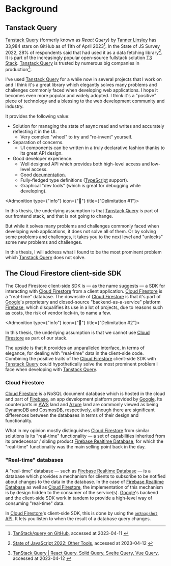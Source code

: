 
# Background

## Tanstack Query

[Tanstack Query][tq] (formerly known as _React Query_) by [Tanner Linsley](https://tannerlinsley.com/) has 33,984 stars on GitHub as of 11th of April 2023[^1]. In the State of JS Survey 2022, 28% of respondents said that had used it as a data fetching library[^2]. It is part of the increasingly popular open-source fullstack solution [T3 Stack](https://create.t3.gg)<!-- , created by developer influencer [Theo Browne](https://t3.gg), who has substantial following on [YouTube](https://youtube.com/@t3dotgg), [Twitch](https://twitch.tv/theo) and [Twitter](https://twitter.com/t3dotgg), where he produces relevant, in-depth, nerdy content for developers-->. [Tanstack Query][tq] is trusted by numerous big companies in production[^3].

I've used [Tanstack Query][tq] for a while now in several projects that I work on and I think it's a great library which elegantly solves many problems and challenges commonly faced when developing web applications. I hope it becomes even more popular and widely adopted. I think it's a "positive" piece of technology and a blessing to the web development community and industry.

It provides the following value:

-   Solution for managing the state of async read and writes and accurately reflecting it in the UI.
    -   Very complex "wheel" to try and "re-invent" yourself.
-   Separation of concerns.
    -   UI components can be written in a truly declarative fashion thanks to its great API design.
-   Good developer experience.
    -   Well designed API which provides both high-level access and low-level access.
    -   Good [documentation][tqd].
    -   Fully-fledged type definitions ([TypeScript](https://typescriptlang.org) support).
    -   Graphical "dev tools" (which is great for debugging while developing).

<Admonition type={"info"} icon={"📏"} title={"Delimitation #1"}>

In this thesis, the underlying assumption is that [Tanstack Query][tq] is part of our frontend stack, and that is not going to change.

</Admonition>

But while it solves many problems and challenges commonly faced when developing web applications, it does not solve all of them. Or by solving some problems and challenges, it takes you to the next level and "unlocks" some new problems and challenges.

In this thesis, I will address what I found to be the most prominent problem which [Tanstack Query][tq] does not solve.

## The Cloud Firestore client-side SDK

The Cloud Firestore client-side SDK is — as the name suggests — a SDK for interacting with [Cloud Firestore](https://firebase.google.com/products/firestore) from a client application. [Cloud Firestore](https://firebase.google.com/products/firestore) is a "real-time" database. The downside of [Cloud Firestore](https://firebase.google.com/products/firestore) is that it's part of [Google](https://about.google)'s proprietary and closed-source "backend-as-a-service" platform [Firebase](https://firebase.google.com), which disqualifies its use in a lot of projects, due to reasons such as costs, the risk of vendor lock-in, to name a few.

<Admonition type={"info"} icon={"📏"} title={"Delimitation #2"}>

In this thesis, the underlying assumption is that we cannot use [Cloud Firestore](https://firebase.google.com/products/firestore) as part of our stack.

</Admonition>

The upside is that it provides an unparalleled interface, in terms of elegance, for dealing with "real-time" data in the client-side code. Combining the positive traits of the [Cloud Firestore](https://firebase.google.com/products/firestore) client-side SDK with [Tanstack Query][tq] could hypothetically solve the most prominent problem I face when developing with [Tanstack Query][tq].

### Cloud Firestore

[Cloud Firestore](https://firebase.google.com/products/firestore) is a NoSQL document database which is hosted in the cloud and part of [Firebase](https://firebase.google.com), an app development platform provided by [Google](https://about.google). Its counterparts in [AWS](https://aws.amazon.com) land and [Azure](https://azure.microsoft.com) land are commonly viewed as being [DynamoDB](https://aws.amazon.com/dynamodb) and [CosmosDB](https://cosmos.azure.com), respectively, although there are significant differences between the databases in terms of their design and functionality.

What in my opinion mostly distinguishes [Cloud Firestore](https://firebase.google.com/products/firestore) from similar solutions is its "real-time" functionality — a set of capabilities inherited from its predecessor / sibling product [Firebase Realtime Database](https://firebase.google.com/products/realtime-database), for which the "real-time" functionality was the main selling point back in the day.

### "Real-time" databases

A "real-time" database — such as [Firebase Realtime Database](https://firebase.google.com/products/realtime-database) — is a database which provides a mechanism for clients to subscribe to be notified about changes to the data in the database. In the case of [Firebase Realtime Database](https://firebase.google.com/products/realtime-database) as well as [Cloud Firestore](https://firebase.google.com/products/firestore), the implementation of this mechanism is by design hidden to the consumer of the service(s). [Google](https://about.google)'s backend and the client-side SDK work in tandem to provide a high-level way of consuming "real-time" data.

In [Cloud Firestore](https://firebase.google.com/products/firestore)'s client-side SDK, this is done by using the [`onSnapshot` API](https://firebase.google.com/docs/firestore/query-data/listen). It lets you listen to when the result of a database query changes.

[tq]: https://tanstack.com/query
[tqd]: https://tanstack.com/query/docs

[^1]: [TanStack/query on GitHub](https://github.com/tanstack/query), accessed at 2023-04-11&nbsp;
[^2]: [State of JavaScript 2022: Other Tools](https://2022.stateofjs.com/en-US/other-tools/#data_fetching), accessed at 2023-04-12&nbsp;
[^3]: [TanStack Query | React Query, Solid Query, Svelte Query, Vue Query](https://tanstack.com/query), accessed at 2023-04-12&nbsp;
